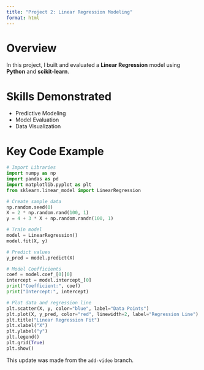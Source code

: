 ```yaml
---
title: "Project 2: Linear Regression Modeling"
format: html
---
```


# Overview
In this project, I built and evaluated a **Linear Regression** model using **Python** and **scikit-learn**.

# Skills Demonstrated
- Predictive Modeling
- Model Evaluation
- Data Visualization

# Key Code Example

```python
# Import Libraries
import numpy as np
import pandas as pd
import matplotlib.pyplot as plt
from sklearn.linear_model import LinearRegression

# Create sample data
np.random.seed(0)
X = 2 * np.random.rand(100, 1)
y = 4 + 3 * X + np.random.randn(100, 1)

# Train model
model = LinearRegression()
model.fit(X, y)

# Predict values
y_pred = model.predict(X)

# Model Coefficients
coef = model.coef_[0][0]
intercept = model.intercept_[0]
print("Coefficient:", coef)
print("Intercept:", intercept)

# Plot data and regression line
plt.scatter(X, y, color="blue", label="Data Points")
plt.plot(X, y_pred, color="red", linewidth=2, label="Regression Line")
plt.title("Linear Regression Fit")
plt.xlabel("X")
plt.ylabel("y")
plt.legend()
plt.grid(True)
plt.show()
```
This update was made from the `add-video` branch.